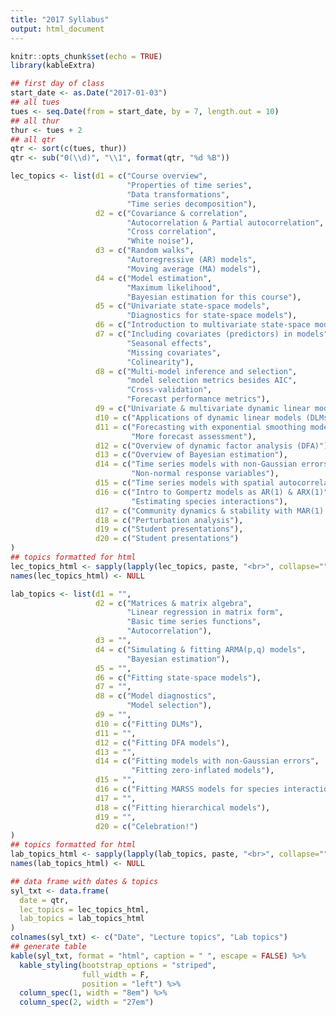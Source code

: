 ```yaml
---
title: "2017 Syllabus"
output: html_document
---
```


```r
knitr::opts_chunk$set(echo = TRUE)
library(kableExtra)
```

```r
## first day of class
start_date <- as.Date("2017-01-03")
## all tues
tues <- seq.Date(from = start_date, by = 7, length.out = 10)
## all thur
thur <- tues + 2
## all qtr
qtr <- sort(c(tues, thur))
qtr <- sub("0(\\d)", "\\1", format(qtr, "%d %B"))
```

```r
lec_topics <- list(d1 = c("Course overview",
                          "Properties of time series",
                          "Data transformations",
                          "Time series decomposition"),
                   d2 = c("Covariance & correlation",
                          "Autocorrelation & Partial autocorrelation",
                          "Cross correlation",
                          "White noise"),
                   d3 = c("Random walks",
                          "Autoregressive (AR) models",
                          "Moving average (MA) models"),
                   d4 = c("Model estimation",
                          "Maximum likelihood",
                          "Bayesian estimation for this course"),
                   d5 = c("Univariate state-space models",
                          "Diagnostics for state-space models"),
                   d6 = c("Introduction to multivariate state-space models"),
                   d7 = c("Including covariates (predictors) in models",
                          "Seasonal effects",
                          "Missing covariates",
                          "Colinearity"),
                   d8 = c("Multi-model inference and selection",
                          "model selection metrics besides AIC",
                          "Cross-validation",
                          "Forecast performance metrics"),
                   d9 = c("Univariate & multivariate dynamic linear models (DLMs)"),
                   d10 = c("Applications of dynamic linear models (DLMs)"),
                   d11 = c("Forecasting with exponential smoothing models",
                           "More forecast assessment"),
                   d12 = c("Overview of dynamic factor analysis (DFA)"),
                   d13 = c("Overview of Bayesian estimation"),
                   d14 = c("Time series models with non-Gaussian errors",
                           "Non-normal response variables"),
                   d15 = c("Time series models with spatial autocorrelation"),
                   d16 = c("Intro to Gompertz models as AR(1) & ARX(1)",
                           "Estimating species interactions"),
                   d17 = c("Community dynamics & stability with MAR(1) models"),
                   d18 = c("Perturbation analysis"),
                   d19 = c("Student presentations"),
                   d20 = c("Student presentations")
)
## topics formatted for html
lec_topics_html <- sapply(lapply(lec_topics, paste, "<br>", collapse=""), c)
names(lec_topics_html) <- NULL
```

```r
lab_topics <- list(d1 = "",
                   d2 = c("Matrices & matrix algebra",
                          "Linear regression in matrix form",
                          "Basic time series functions",
                          "Autocorrelation"),
                   d3 = "",
                   d4 = c("Simulating & fitting ARMA(p,q) models",
                          "Bayesian estimation"),
                   d5 = "",
                   d6 = c("Fitting state-space models"),
                   d7 = "",
                   d8 = c("Model diagnostics",
                          "Model selection"),
                   d9 = "",
                   d10 = c("Fitting DLMs"),
                   d11 = "",
                   d12 = c("Fitting DFA models"),
                   d13 = "",
                   d14 = c("Fitting models with non-Gaussian errors",
                           "Fitting zero-inflated models"),
                   d15 = "",
                   d16 = c("Fitting MARSS models for species interactions"),
                   d17 = "",
                   d18 = c("Fitting hierarchical models"),
                   d19 = "",
                   d20 = c("Celebration!")
)
## topics formatted for html
lab_topics_html <- sapply(lapply(lab_topics, paste, "<br>", collapse=""), c)
names(lab_topics_html) <- NULL
```

```r
## data frame with dates & topics
syl_txt <- data.frame(
  date = qtr,
  lec_topics = lec_topics_html,
  lab_topics = lab_topics_html
)
colnames(syl_txt) <- c("Date", "Lecture topics", "Lab topics")
## generate table
kable(syl_txt, format = "html", caption = " ", escape = FALSE) %>%
  kable_styling(bootstrap_options = "striped",
                full_width = F,
                position = "left") %>%
  column_spec(1, width = "8em") %>%
  column_spec(2, width = "27em")
```

